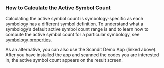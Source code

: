 ### How to Calculate the Active Symbol Count

Calculating the active symbol count is symbology-specific as each symbology has a different symbol definition. To understand what a symbology’s default active symbol count range is and to learn how to compute the active symbol count for a particular symbology, see [symbology properties](/symbology-properties.md).

As an alternative, you can also use the Scandit Demo App (linked above). After you have installed the app and scanned the codes you are interested in, the active symbol count appears on the result screen.